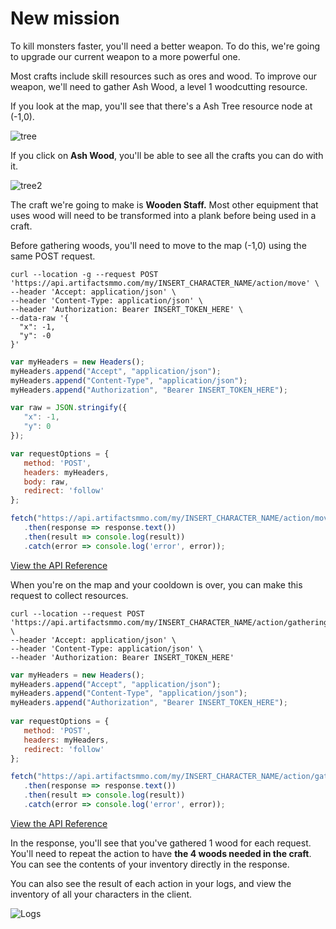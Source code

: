 # New mission
 
To kill monsters faster, you'll need a better weapon.
To do this, we're going to upgrade our current weapon to a more powerful one.

Most crafts include skill resources such as ores and wood. To improve our weapon, we'll need to gather Ash Wood, a level 1 woodcutting resource.

 If you look at the map, you'll see that there's a Ash Tree resource node at (-1,0).

![tree](https://artifactsmmo.com/images/docs/ash_tree1.png)

If you click on **Ash Wood**, you'll be able to see all the crafts you can do with it.

![tree2](https://artifactsmmo.com/images/docs/ash_tree2.png)

The craft we're going to make is **Wooden Staff.** Most other equipment that uses wood will need to be transformed into a plank before being used in a craft.

Before gathering woods, you'll need to move to the map (-1,0) using the same POST request.
 
```http filename="cURL" copy
curl --location -g --request POST 'https://api.artifactsmmo.com/my/INSERT_CHARACTER_NAME/action/move' \
--header 'Accept: application/json' \
--header 'Content-Type: application/json' \
--header 'Authorization: Bearer INSERT_TOKEN_HERE' \
--data-raw '{
  "x": -1,
  "y": -0
}'
```
```js filename="Javascript" copy
var myHeaders = new Headers();
myHeaders.append("Accept", "application/json");
myHeaders.append("Content-Type", "application/json");
myHeaders.append("Authorization", "Bearer INSERT_TOKEN_HERE");

var raw = JSON.stringify({
   "x": -1,
   "y": 0
});

var requestOptions = {
   method: 'POST',
   headers: myHeaders,
   body: raw,
   redirect: 'follow'
};

fetch("https://api.artifactsmmo.com/my/INSERT_CHARACTER_NAME/action/move", requestOptions)
   .then(response => response.text())
   .then(result => console.log(result))
   .catch(error => console.log('error', error));
```

[View the API Reference](https://api.artifactsmmo.com/docs/#/operations/action_move_my__name__action_move_post)

When you're on the map and your cooldown is over, you can make this request to collect resources.

```http filename="cURL" copy
curl --location --request POST 'https://api.artifactsmmo.com/my/INSERT_CHARACTER_NAME/action/gathering' \
--header 'Accept: application/json' \
--header 'Content-Type: application/json' \
--header 'Authorization: Bearer INSERT_TOKEN_HERE'
```
```js filename="Javascript" copy
var myHeaders = new Headers();
myHeaders.append("Accept", "application/json");
myHeaders.append("Content-Type", "application/json");
myHeaders.append("Authorization", "Bearer INSERT_TOKEN_HERE");
 
var requestOptions = {
   method: 'POST',
   headers: myHeaders,
   redirect: 'follow'
};

fetch("https://api.artifactsmmo.com/my/INSERT_CHARACTER_NAME/action/gathering", requestOptions)
   .then(response => response.text())
   .then(result => console.log(result))
   .catch(error => console.log('error', error));
```

[View the API Reference](https://api.artifactsmmo.com/docs/#/operations/action_gathering_my__name__action_gathering_post)

In the response, you'll see that you've gathered 1 wood for each request. You'll need to repeat the action to have **the 4 woods needed in the craft**. You can see the contents of your inventory directly in the response.

You can also see the result of each action in your logs, and view the inventory of all your characters in the client. 

![Logs](https://artifactsmmo.com/images/docs/gathering.png)
